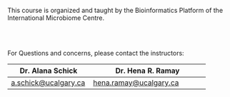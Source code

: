 

<br>
<br> 

<p class="medium">This course is organized and taught by the Bioinformatics Platform of the International Microbiome Centre.</p>



<br>
<br>

<p class="small"> For Questions and concerns, please contact the instructors:

Dr. Alana Schick | Dr. Hena R. Ramay
---------------- |-----------------------
<a href="mailto:a.schick@ucalgary.ca" target="_top">a.schick@ucalgary.ca</a>|<a href="mailto:hena.ramay@ucalgary.ca" target="_top">hena.ramay@ucalgary.ca</a>
</p>